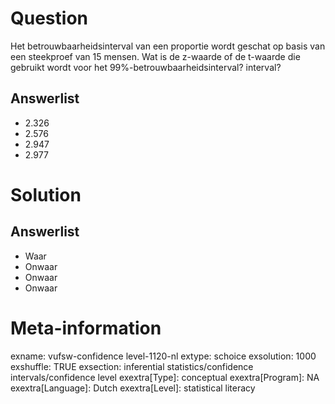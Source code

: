 Question
========
Het betrouwbaarheidsinterval van een proportie wordt geschat op basis van een steekproef van 15 mensen. Wat is de z-waarde of de t-waarde die gebruikt wordt voor het 99%-betrouwbaarheidsinterval? interval?

Answerlist
----------
* 2.326
* 2.576
* 2.947
* 2.977

Solution
========

Answerlist
----------
* Waar
* Onwaar
* Onwaar
* Onwaar

Meta-information
================
exname: vufsw-confidence level-1120-nl
extype: schoice
exsolution: 1000
exshuffle: TRUE
exsection: inferential statistics/confidence intervals/confidence level
exextra[Type]: conceptual
exextra[Program]: NA
exextra[Language]: Dutch
exextra[Level]: statistical literacy

